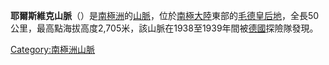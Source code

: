 '''耶爾斯維克山脈'''（{{lang-de|Gjelsvikfjella}}）是[[南極洲|南極洲]]的[[山脈|山脈]]，位於[[南極大陸|南極大陸]]東部的[[毛德皇后地|毛德皇后地]]，全長50公里，最高點海拔高度2,705米，該山脈在1938至1939年間被[[德國|德國]]探險隊發現。

{{Antarctica-geo-stub}}
[[Category:南極洲山脈|Category:南極洲山脈]]